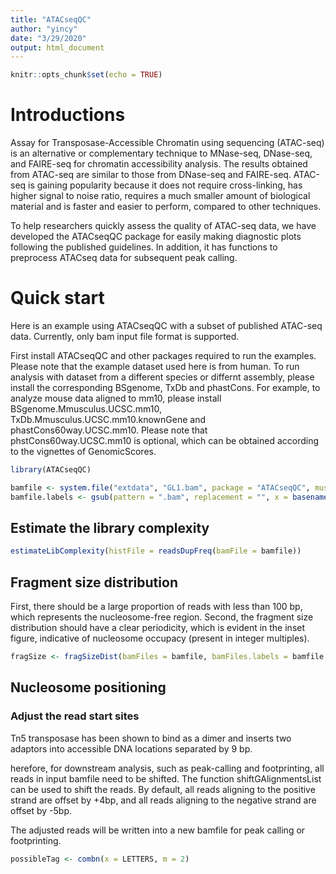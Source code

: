 ```yaml
---
title: "ATACseqQC"
author: "yincy"
date: "3/29/2020"
output: html_document
---
```


```r
knitr::opts_chunk$set(echo = TRUE)
```

# Introductions  
Assay for Transposase-Accessible Chromatin using sequencing (ATAC-seq) is an alternative or complementary technique to MNase-seq, DNase-seq, and FAIRE-seq for chromatin accessibility analysis. The results obtained from ATAC-seq are similar to those from DNase-seq and FAIRE-seq. ATAC-seq is gaining popularity because it does not require cross-linking, has higher signal to noise ratio, requires a much smaller amount of biological material and is faster and easier to perform, compared to other techniques.  

To help researchers quickly assess the quality of ATAC-seq data, we have developed the ATACseqQC package for easily making diagnostic plots following the published guidelines. In addition, it has functions to preprocess ATACseq data for subsequent peak calling.   

# Quick start  
Here is an example using ATACseqQC with a subset of published ATAC-seq data. Currently, only bam input file format is supported.  

First install ATACseqQC and other packages required to run the examples. Please note that the example dataset used here is from human. To run analysis with dataset from a different species or differnt assembly, please install the corresponding BSgenome, TxDb and phastCons. For example, to analyze mouse data aligned to mm10, please install BSgenome.Mmusculus.UCSC.mm10, TxDb.Mmusculus.UCSC.mm10.knownGene and phastCons60way.UCSC.mm10. Please note that phstCons60way.UCSC.mm10 is optional, which can be obtained according to the vignettes of GenomicScores.  

```r
library(ATACseqQC)

bamfile <- system.file("extdata", "GL1.bam", package = "ATACseqQC", mustWork = TRUE)
bamfile.labels <- gsub(pattern = ".bam", replacement = "", x = basename(bamfile))
```


## Estimate the library complexity  
```r
estimateLibComplexity(histFile = readsDupFreq(bamFile = bamfile))
```

## Fragment size distribution  
First, there should be a large proportion of reads with less than 100 bp, which represents the nucleosome-free region. Second, the fragment size distribution should have a clear periodicity, which is evident in the inset figure, indicative of nucleosome occupacy (present in integer multiples).  
```r
fragSize <- fragSizeDist(bamFiles = bamfile, bamFiles.labels = bamfile.labels)
```

## Nucleosome positioning  
### Adjust the read start sites  
Tn5 transposase has been shown to bind as a dimer and inserts two adaptors into accessible DNA locations separated by 9 bp.  

herefore, for downstream analysis, such as peak-calling and footprinting, all reads in input bamfile need to be shifted. The function shiftGAlignmentsList can be used to shift the reads. By default, all reads aligning to the positive strand are offset by +4bp, and all reads aligning to the negative strand are offset by -5bp.   

The adjusted reads will be written into a new bamfile for peak calling or footprinting.  

```r
possibleTag <- combn(x = LETTERS, m = 2)
```






















